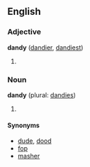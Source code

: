 ==English==
===Adjective===
'''dandy''' ([[dandier]], [[dandiest]])

# {{substub}}

===Noun===
'''dandy''' (plural: [[dandies]])

# {{substub}}

====Synonyms====
*[[dude]], [[dood]]
*[[fop]]
*[[masher]]